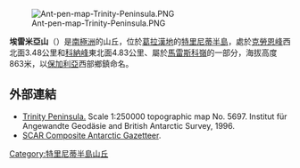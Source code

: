 [[Image:Ant-pen-map-Trinity-Peninsula.PNG|thumb]]

{{coord|63|32|45|S|58|37|46|W|display=title}}

'''埃雷米亞山'''（{{lang-en|Eremiya Hill}}）是[[南極洲|南極洲]]的山丘，位於[[葛拉漢地|葛拉漢地]]的[[特里尼蒂半島|特里尼蒂半島]]，處於[[克勞恩峰|克勞恩峰]]西北面3.48公里和[[科納峰|科納峰]]東北面4.83公里、屬於[[馬雷斯科嶺|馬雷斯科嶺]]的一部分，海拔高度863米，以[[保加利亞|保加利亞]]西部鄉鎮命名。

==外部連結==
* [https://web.archive.org/web/20131002100340/http://www.bkg.bund.de/nn_193194/DE/Bundesamt/Downloads/Kostenlose-Karten/Antarktis-Karten/Satellitenbildkarten/Scale250/Daten/Trinity-Peninsula%2CtemplateId%3Draw%2Cproperty%3DpublicationFile.pdf/Trinity-Peninsula.pdf Trinity Peninsula.] Scale 1:250000 topographic map No. 5697. Institut für Angewandte Geodäsie and British Antarctic Survey, 1996.
* [http://data.aad.gov.au/aadc/gaz/scar/ SCAR Composite Antarctic Gazetteer]{{WebCite|url=https://www.webcitation.org/5ug2CfC7m?url=http://data.aad.gov.au/aadc/gaz/scar/ |date=20101202140255 |dateformat=iso }}.

{{DEFAULTSORT:Eremiya Hill}}
[[Category:特里尼蒂半島山丘|Category:特里尼蒂半島山丘]]


{{TrinityPeninsula-geo-stub}}